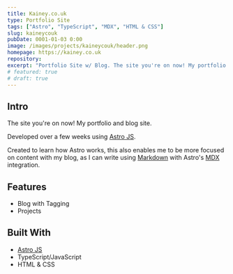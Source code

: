 ```yaml
---
title: Kainey.co.uk
type: Portfolio Site
tags: ["Astro", "TypeScript", "MDX", "HTML & CSS"]
slug: kaineycouk
pubDate: 0001-01-03 0:00
image: /images/projects/kaineycouk/header.png
homepage: https://kainey.co.uk
repository:
excerpt: "Portfolio Site w/ Blog. The site you're on now! My portfolio site and general blog."
# featured: true
# draft: true
---
```


## Intro

The site you're on now! My portfolio and blog site.

Developed over a few weeks using [Astro JS](https://astro.build/).

Created to learn how Astro works, this also enables me to be more focused on content with my blog, as I can write using [Markdown](https://daringfireball.net/projects/markdown/) with Astro's [MDX](https://mdxjs.com/) integration.

## Features

- Blog with Tagging
- Projects

## Built With

- [Astro JS](https://astro.build/)
- TypeScript/JavaScript
- HTML & CSS
